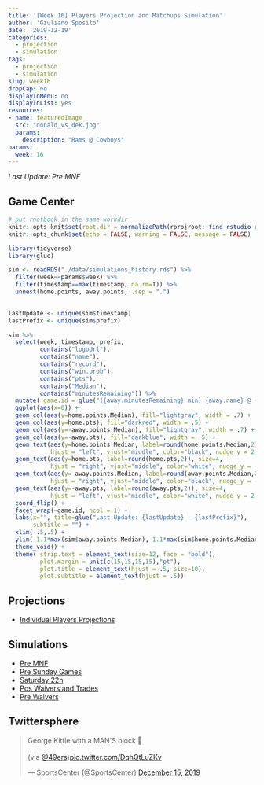 ```yaml
---
title: '[Week 16] Players Projection and Matchups Simulation'
author: 'Giuliano Sposito'
date: '2019-12-19'
categories:
  - projection
  - simulation
tags:
  - projection
  - simulation
slug: week16
dropCap: no
displayInMenu: no
displayInList: yes
resources:
- name: featuredImage
  src: "donald_vs_dek.jpg"
  params:
    description: "Rams @ Cowboys"
params:
  week: 16
---
```


*Last Update: Pre MNF*

<!--more-->

## Game Center

```r
# put rnotbook in the same workdir
knitr::opts_knit$set(root.dir = normalizePath(rprojroot::find_rstudio_root_file())) 
knitr::opts_chunk$set(echo = FALSE, warning = FALSE, message = FALSE)
```

```r
library(tidyverse)
library(glue)

sim <- readRDS("./data/simulations_history.rds") %>% 
  filter(week==params$week) %>%
  filter(timestamp==max(timestamp, na.rm=T)) %>%
  unnest(home.points, away.points, .sep = ".")
  

lastUpdate <- unique(sim$timestamp) 
lastPrefix <- unique(sim$prefix)

sim %>% 
  select(week, timestamp, prefix, 
         contains("logoUrl"),
         contains("name"),
         contains("record"),
         contains("win.prob"),
         contains("pts"),
         contains("Median"),
         contains("minutesRemaining")) %>% 
  mutate( game.id = glue("({away.minutesRemaining} min) {away.name} @ {home.name} ({home.minutesRemaining} min)") ) %>%
  ggplot(aes(x=0)) +
  geom_col(aes(y=home.points.Median), fill="lightgray", width = .7) +
  geom_col(aes(y=home.pts), fill="darkred", width = .5) +
  geom_col(aes(y=-away.points.Median), fill="lightgray", width = .7) +
  geom_col(aes(y=-away.pts), fill="darkblue", width = .5) +
  geom_text(aes(y=home.points.Median, label=round(home.points.Median,2)), size=4,
            hjust = "left", vjust="middle", color="black", nudge_y = 2, nudge_x = .05) +
  geom_text(aes(y=home.pts, label=round(home.pts,2)), size=4,
            hjust = "right", vjust="middle", color="white", nudge_y = -2, nudge_x = .05) +
  geom_text(aes(y=-away.points.Median, label=round(away.points.Median,2)), size=4,
            hjust = "right", vjust="middle", color="black", nudge_y = -2, nudge_x = .05) +
  geom_text(aes(y=-away.pts, label=round(away.pts,2)), size=4,
            hjust = "left", vjust="middle", color="white", nudge_y = 2, nudge_x = .05) +
  coord_flip() +
  facet_wrap(~game.id, ncol = 1) +
  labs(x="", title=glue("Last Update: {lastUpdate} - {lastPrefix}"),
       subtitle = "") +
  xlim(-.5,.5) +
  ylim(-1.1*max(sim$away.points.Median), 1.1*max(sim$home.points.Median)) +
  theme_void() +
  theme( strip.text = element_text(size=12, face = "bold"), 
         plot.margin = unit(c(15,15,15,15),"pt"),
         plot.title = element_text(hjust = .5, size=10),
         plot.subtitle = element_text(hjust = .5))

```


## Projections

* [Individual Players Projections](/reports/ffa_players_projection_week16.html)

## Simulations

* [Pre MNF](/reports/dudes_simulation_week16_preMNF_v4.html)
* [Pre Sunday Games](/reports/dudes_simulation_week16_preSundayGames_v3.html)
* [Saturday 22h](/reports/dudes_simulation_week16_Saturday22h_v4.html)
* [Pos Waivers and Trades](/reports/dudes_simulation_week16_posWaiversAndTrades_v4.html)
* [Pre Waivers](/reports/dudes_simulation_week16_preWaivers_v4.html)

## Twittersphere

<blockquote class="twitter-tweet"><p lang="en" dir="ltr">George Kittle with a MAN&#39;S block 😤<br><br>(via <a href="https://twitter.com/49ers?ref_src=twsrc%5Etfw">@49ers</a>)<a href="https://t.co/DqhQtLuZKv">pic.twitter.com/DqhQtLuZKv</a></p>&mdash; SportsCenter (@SportsCenter) <a href="https://twitter.com/SportsCenter/status/1206339133750284288?ref_src=twsrc%5Etfw">December 15, 2019</a></blockquote> <script async src="https://platform.twitter.com/widgets.js" charset="utf-8"></script>